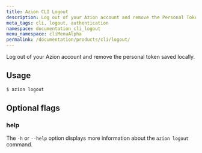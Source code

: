 ```yaml
---
title: Azion CLI Logout
description: Log out of your Azion account and remove the Personal Token saved locally.
meta_tags: cli, logout, authentication
namespace: documentation_cli_logout
menu_namespace: cliMenuAlpha
permalink: /documentation/products/cli/logout/
---
```


Log out of your Azion account and remove the personal token saved locally.

## Usage

```bash
$ azion logout
```

## Optional flags

### help

The `-h` or `--help` option displays more information about the `azion logout` command.

